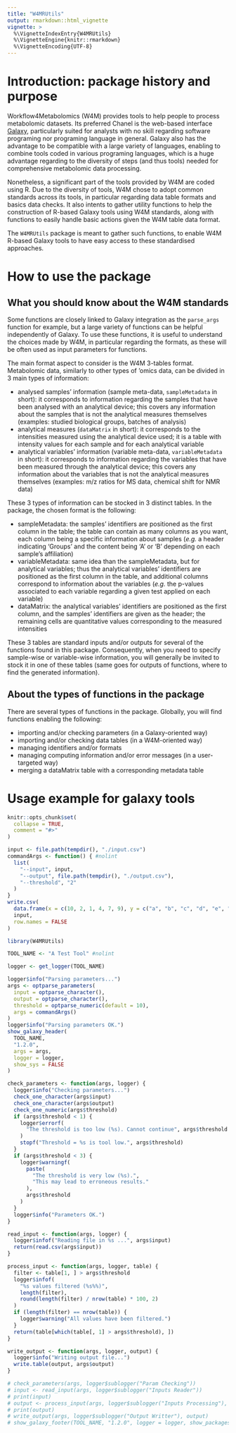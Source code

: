 ```yaml
---
title: "W4MRUtils"
output: rmarkdown::html_vignette
vignette: >
  %\VignetteIndexEntry{W4MRUtils}
  %\VignetteEngine{knitr::rmarkdown}
  %\VignetteEncoding{UTF-8}
---
```


# Introduction: package history and purpose

Workflow4Metabolomics (W4M) provides tools to help people to process metabolomic datasets.
Its preferred Chanel is the web-based interface [Galaxy](https://galaxyproject.org/),
particularly suited for analysts with no skill regarding software programing nor programing language in general.
Galaxy also has the advantage to be compatible with a large variety of languages, enabling to combine
tools coded in various programing languages, which is a huge advantage regarding to the diversity of steps
(and thus tools) needed for comprehensive metabolomic data processing.

Nonetheless, a significant part of the tools provided by W4M are coded using R.
Due to the diversity of tools, W4M chose to adopt common standards across its tools,
in particular regarding data table formats and basics data checks.
It also intents to gather utility functions to help the construction of R-based Galaxy tools using W4M standards,
along with functions to easily handle basic actions given the W4M table data format.

The `W4MRUtils` package is meant to gather such functions, to enable W4M R-based Galaxy tools to
have easy access to these standardised approaches.

# How to use the package

## What you should know about the W4M standards

Some functions are closely linked to Galaxy integration as the `parse_args` function for example,
but a large variety of functions can be helpful independently of Galaxy.
To use these functions, it is useful to understand the choices made by W4M,
in particular regarding the formats, as these will be often used as input parameters for functions.

The main format aspect to consider is the W4M 3-tables format.
Metabolomic data, similarly to other types of 'omics data, can be divided in 3 main types of information:

- analysed samples' information (sample meta-data, `sampleMetadata` in short): it corresponds to information
regarding the samples that have been analysed with an analytical device; this covers any information about the samples
that is not the analytical measures themselves (examples: studied biological groups, batches of analysis)
- analytical measures (`dataMatrix` in short): it corresponds to the intensities measured
using the analytical device used; it is a table with intensity values for each sample and for each analytical variable
- analytical variables' information (variable meta-data, `variableMetadata` in short): it corresponds to
information regarding the variables that have been measured through the analytical device; this covers
any information about the variables that is not the analytical measures themselves (examples: m/z ratios for MS data,
chemical shift for NMR data)

These 3 types of information can be stocked in 3 distinct tables.
In the package, the chosen format is the following:

- sampleMetadata: the samples' identifiers are positioned as the first column in the table; the table can contain
as many columns as you want, each column being a specific information about samples (*e.g.* a header indicating 'Groups'
and the content being 'A' or 'B' depending on each sample's affiliation)
- variableMetadata: same idea than the sampleMetadata, but for analytical variables; thus the analytical variables'
identifiers are positioned as the first column in the table, and additional columns correspond to information about
the variables (*e.g.* the p-values associated to each variable regarding a given test applied on each variable)
- dataMatrix: the analytical variables' identifiers are positioned as the first column, and the samples' identifiers
are given as the header; the remaining cells are quantitative values corresponding to the measured intensities

These 3 tables are standard inputs and/or outputs for several of the functions found in this package.
Consequently, when you need to specify sample-wise or variable-wise information, you will generally be invited to
stock it in one of these tables (same goes for outputs of functions, where to find the generated information).

## About the types of functions in the package

There are several types of functions in the package.
Globally, you will find functions enabling the following:

- importing and/or checking parameters (in a Galaxy-oriented way)
- importing and/or checking data tables (in a W4M-oriented way)
- managing identifiers and/or formats
- managing computing information and/or error messages (in a user-targeted way)
- merging a dataMatrix table with a corresponding metadata table



# Usage example for galaxy tools

```r
knitr::opts_chunk$set(
  collapse = TRUE,
  comment = "#>"
)
```
```r

input <- file.path(tempdir(), "./input.csv")
commandArgs <- function() { #nolint
  list(
    "--input", input,
    "--output", file.path(tempdir(), "./output.csv"),
    "--threshold", "2"
  )
}
write.csv(
  data.frame(x = c(10, 2, 1, 4, 7, 9), y = c("a", "b", "c", "d", "e", "f")),
  input,
  row.names = FALSE
)
```

```r
library(W4MRUtils)

TOOL_NAME <- "A Test Tool" #nolint
```

```r
logger <- get_logger(TOOL_NAME)
```

```r
logger$info("Parsing parameters...")
args <- optparse_parameters(
  input = optparse_character(),
  output = optparse_character(),
  threshold = optparse_numeric(default = 10),
  args = commandArgs()
)
logger$info("Parsing parameters OK.")
show_galaxy_header(
  TOOL_NAME,
  "1.2.0",
  args = args,
  logger = logger,
  show_sys = FALSE
)
```

```r
check_parameters <- function(args, logger) {
  logger$info("Checking parameters...")
  check_one_character(args$input)
  check_one_character(args$output)
  check_one_numeric(args$threshold)
  if (args$threshold < 1) {
    logger$errorf(
      "The threshold is too low (%s). Cannot continue", args$threshold
    )
    stopf("Threshold = %s is tool low.", args$threshold)
  }
  if (args$threshold < 3) {
    logger$warningf(
      paste(
        "The threshold is very low (%s).",
        "This may lead to erroneous results."
      ),
      args$threshold
    )
  }
  logger$info("Parameters OK.")
}

read_input <- function(args, logger) {
  logger$infof("Reading file in %s ...", args$input)
  return(read.csv(args$input))
}

process_input <- function(args, logger, table) {
  filter <- table[1, ] > args$threshold
  logger$infof(
    "%s values filtered (%s%%)",
    length(filter),
    round(length(filter) / nrow(table) * 100, 2)
  )
  if (length(filter) == nrow(table)) {
    logger$warning("All values have been filtered.")
  }
  return(table[which(table[, 1] > args$threshold), ])
}

write_output <- function(args, logger, output) {
  logger$info("Writing output file...")
  write.table(output, args$output)
}

# check_parameters(args, logger$sublogger("Param Checking"))
# input <- read_input(args, logger$sublogger("Inputs Reader"))
# print(input)
# output <- process_input(args, logger$sublogger("Inputs Processing"), input)
# print(output)
# write_output(args, logger$sublogger("Output Writter"), output)
# show_galaxy_footer(TOOL_NAME, "1.2.0", logger = logger, show_packages = FALSE)
```
